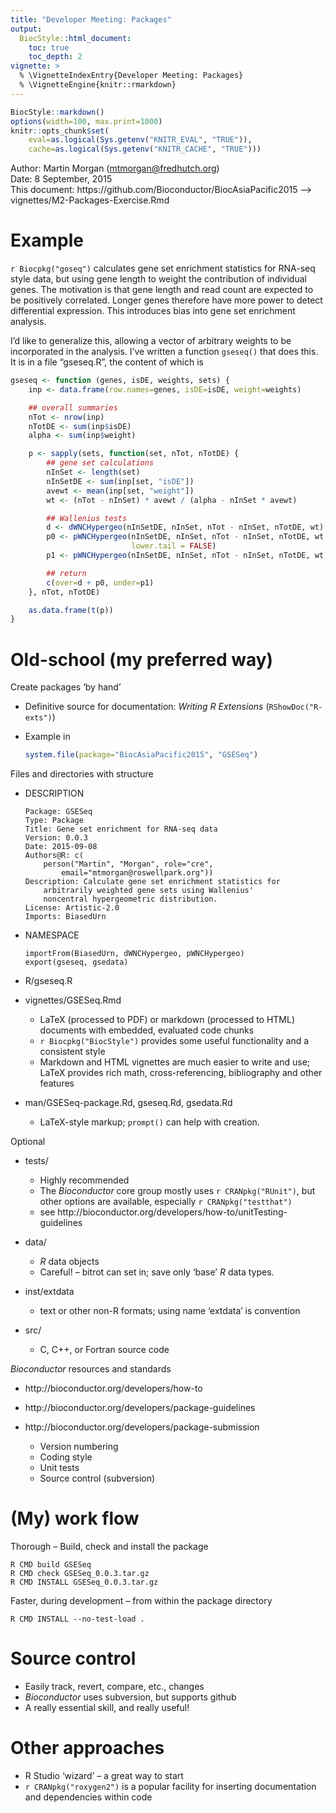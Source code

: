 ```yaml
---
title: "Developer Meeting: Packages"
output:
  BiocStyle::html_document:
    toc: true
    toc_depth: 2
vignette: >
  % \VignetteIndexEntry{Developer Meeting: Packages}
  % \VignetteEngine{knitr::rmarkdown}
---
```


```r
BiocStyle::markdown()
options(width=100, max.print=1000)
knitr::opts_chunk$set(
    eval=as.logical(Sys.getenv("KNITR_EVAL", "TRUE")),
    cache=as.logical(Sys.getenv("KNITR_CACHE", "TRUE")))
```

Author: Martin Morgan (<a
  href="mailto:mtmorgan@fredhutch.org">mtmorgan@fredhutch.org</a>)<br/ >
Date: 8 September, 2015<br />
This document: https://github.com/Bioconductor/BiocAsiaPacific2015 --> vignettes/M2-Packages-Exercise.Rmd

# Example

`r Biocpkg("goseq")` calculates gene set enrichment statistics for
RNA-seq style data, but using gene length to weight the contribution
of individual genes. The motivation is that gene length and read count
are expected to be positively correlated. Longer genes therefore have
more power to detect differential expression. This introduces bias
into gene set enrichment analysis.

I'd like to generalize this, allowing a vector of arbitrary weights to
be incorporated in the analysis. I've written a function `gseseq()`
that does this. It is in a file "gseseq.R", the content of which is

```r
gseseq <- function (genes, isDE, weights, sets) {
    inp <- data.frame(row.names=genes, isDE=isDE, weight=weights)

    ## overall summaries
    nTot <- nrow(inp)
    nTotDE <- sum(inp$isDE)
    alpha <- sum(inp$weight)

    p <- sapply(sets, function(set, nTot, nTotDE) {
        ## gene set calculations
        nInSet <- length(set)
        nInSetDE <- sum(inp[set, "isDE"])
        avewt <- mean(inp[set, "weight"])
        wt <- (nTot - nInSet) * avewt / (alpha - nInSet * avewt)

        ## Wallenius tests
        d <- dWNCHypergeo(nInSetDE, nInSet, nTot - nInSet, nTotDE, wt)
        p0 <- pWNCHypergeo(nInSetDE, nInSet, nTot - nInSet, nTotDE, wt,
                           lower.tail = FALSE)
        p1 <- pWNCHypergeo(nInSetDE, nInSet, nTot - nInSet, nTotDE, wt)

        ## return
        c(over=d + p0, under=p1)
    }, nTot, nTotDE)

    as.data.frame(t(p))
}
```

# Old-school (my preferred way)

Create packages 'by hand'

- Definitive source for documentation: _Writing R Extensions_
  (`RShowDoc("R-exts")`)
- Example in

    ```r
    system.file(package="BiocAsiaPacific2015", "GSESeq")
    ```

Files and directories with structure

- DESCRIPTION

    ```
    Package: GSESeq
    Type: Package
    Title: Gene set enrichment for RNA-seq data
    Version: 0.0.3
    Date: 2015-09-08
    Authors@R: c(
        person("Martin", "Morgan", role="cre",
            email="mtmorgan@roswellpark.org"))
    Description: Calculate gene set enrichment statistics for
        arbitrarily weighted gene sets using Wallenius'
        noncentral hypergeometric distribution.
    License: Artistic-2.0
    Imports: BiasedUrn
    ```

- NAMESPACE

    ```
    importFrom(BiasedUrn, dWNCHypergeo, pWNCHypergeo)
    export(gseseq, gsedata)
    ```

- R/gseseq.R
- vignettes/GSESeq.Rmd

    - LaTeX (processed to PDF) or markdown (processed to HTML)
      documents with embedded, evaluated code chunks
    - `r Biocpkg("BiocStyle")` provides some useful functionality and
      a consistent style
    - Markdown and HTML vignettes are much easier to write and use;
      LaTeX provides rich math, cross-referencing, bibliography and
      other features

- man/GSESeq-package.Rd, gseseq.Rd, gsedata.Rd

    - LaTeX-style markup; `prompt()` can help with creation.

Optional

- tests/
  
    - Highly recommended
    - The _Bioconductor_ core group mostly uses `r CRANpkg("RUnit")`,
      but other options are available, especially `r CRANpkg("testthat")`
    - see http://bioconductor.org/developers/how-to/unitTesting-guidelines

- data/

    - _R_ data objects
    - Careful! -- bitrot can set in; save only 'base' _R_ data types.

- inst/extdata

    - text or other non-R formats; using name 'extdata' is convention

- src/

    - C, C++, or Fortran source code

_Bioconductor_ resources and standards

- http://bioconductor.org/developers/how-to
- http://bioconductor.org/developers/package-guidelines
- http://bioconductor.org/developers/package-submission

    - Version numbering
    - Coding style
    - Unit tests
    - Source control (subversion)

# (My) work flow

Thorough -- Build, check and install the package

    R CMD build GSESeq
    R CMD check GSESeq_0.0.3.tar.gz
    R CMD INSTALL GSESeq_0.0.3.tar.gz
    
Faster, during development -- from within the package directory

    R CMD INSTALL --no-test-load .

# Source control

- Easily track, revert, compare, etc., changes
- _Bioconductor_ uses subversion, but supports github
- A really essential skill, and really useful!

# Other approaches

- R Studio 'wizard' -- a great way to start
- `r CRANpkg("roxygen2")` is a popular facility for inserting
  documentation and dependencies within code
